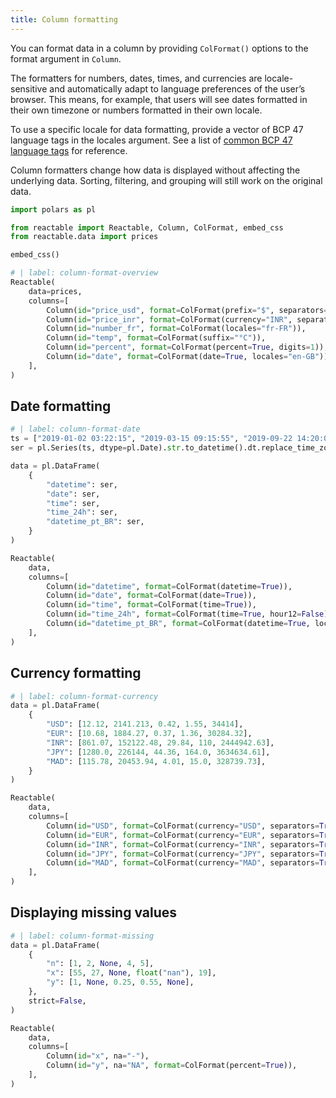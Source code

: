 ```yaml
---
title: Column formatting
---
```


You can format data in a column by providing `ColFormat()` options to the format argument in `Column`.

The formatters for numbers, dates, times, and currencies are locale-sensitive and automatically adapt to language preferences of the user’s browser. This means, for example, that users will see dates formatted in their own timezone or numbers formatted in their own locale.

To use a specific locale for data formatting, provide a vector of BCP 47 language tags in the locales argument. See a list of [common BCP 47 language tags](https://learn.microsoft.com/en-us/openspecs/office_standards/ms-oe376/6c085406-a698-4e12-9d4d-c3b0ee3dbc4a) for reference.

:::{.callout-note}
Column formatters change how data is displayed without affecting the underlying data. Sorting, filtering, and grouping will still work on the original data.
:::

```python
import polars as pl

from reactable import Reactable, Column, ColFormat, embed_css
from reactable.data import prices

embed_css()

```

```python
# | label: column-format-overview
Reactable(
    data=prices,
    columns=[
        Column(id="price_usd", format=ColFormat(prefix="$", separators=True, digits=2)),
        Column(id="price_inr", format=ColFormat(currency="INR", separators=True, locales="hi-IN")),
        Column(id="number_fr", format=ColFormat(locales="fr-FR")),
        Column(id="temp", format=ColFormat(suffix="°C")),
        Column(id="percent", format=ColFormat(percent=True, digits=1)),
        Column(id="date", format=ColFormat(date=True, locales="en-GB")),
    ],
)
```

## Date formatting

```python
# | label: column-format-date
ts = ["2019-01-02 03:22:15", "2019-03-15 09:15:55", "2019-09-22 14:20:00"]
ser = pl.Series(ts, dtype=pl.Date).str.to_datetime().dt.replace_time_zone("America/New_York")

data = pl.DataFrame(
    {
        "datetime": ser,
        "date": ser,
        "time": ser,
        "time_24h": ser,
        "datetime_pt_BR": ser,
    }
)

Reactable(
    data,
    columns=[
        Column(id="datetime", format=ColFormat(datetime=True)),
        Column(id="date", format=ColFormat(date=True)),
        Column(id="time", format=ColFormat(time=True)),
        Column(id="time_24h", format=ColFormat(time=True, hour12=False)),
        Column(id="datetime_pt_BR", format=ColFormat(datetime=True, locales="pt-BR")),
    ],
)
```

## Currency formatting

```python
# | label: column-format-currency
data = pl.DataFrame(
    {
        "USD": [12.12, 2141.213, 0.42, 1.55, 34414],
        "EUR": [10.68, 1884.27, 0.37, 1.36, 30284.32],
        "INR": [861.07, 152122.48, 29.84, 110, 2444942.63],
        "JPY": [1280.0, 226144, 44.36, 164.0, 3634634.61],
        "MAD": [115.78, 20453.94, 4.01, 15.0, 328739.73],
    }
)

Reactable(
    data,
    columns=[
        Column(id="USD", format=ColFormat(currency="USD", separators=True, locales="en-US")),
        Column(id="EUR", format=ColFormat(currency="EUR", separators=True, locales="de-DE")),
        Column(id="INR", format=ColFormat(currency="INR", separators=True, locales="hi-IN")),
        Column(id="JPY", format=ColFormat(currency="JPY", separators=True, locales="ja-JP")),
        Column(id="MAD", format=ColFormat(currency="MAD", separators=True, locales="ar-MA")),
    ],
)
```

## Displaying missing values

```python
# | label: column-format-missing
data = pl.DataFrame(
    {
        "n": [1, 2, None, 4, 5],
        "x": [55, 27, None, float("nan"), 19],
        "y": [1, None, 0.25, 0.55, None],
    },
    strict=False,
)

Reactable(
    data,
    columns=[
        Column(id="x", na="-"),
        Column(id="y", na="NA", format=ColFormat(percent=True)),
    ],
)
```